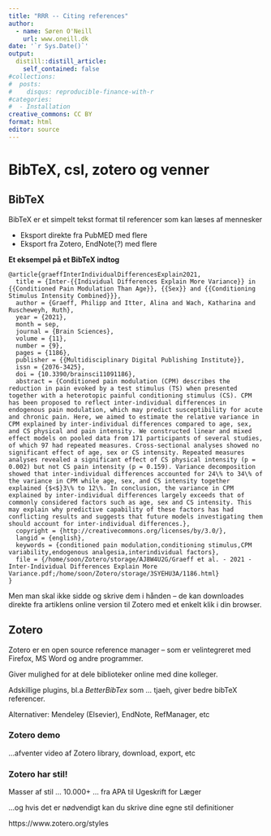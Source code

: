 ```yaml
---
title: "RRR -- Citing references"
author:
  - name: Søren O'Neill
    url: www.oneill.dk
date: '`r Sys.Date()`'
output:
  distill::distill_article:
    self_contained: false
#collections:
#  posts:
#    disqus: reproducible-finance-with-r
#categories:
#  - Installation
creative_commons: CC BY
format: html
editor: source
---
```


# BibTeX, csl, zotero og venner

<!-- -->

## BibTeX

BibTeX er et simpelt tekst format til referencer som kan læses af mennesker

* Eksport direkte fra PubMED med flere
* Eksport fra Zotero, EndNote(?) med flere 

**Et eksempel på et BibTeX indtog**

```
@article{graeffInterIndividualDifferencesExplain2021,
  title = {Inter-{{Individual Differences Explain More Variance}} in {{Conditioned Pain Modulation Than Age}}, {{Sex}} and {{Conditioning Stimulus Intensity Combined}}},
  author = {Graeff, Philipp and Itter, Alina and Wach, Katharina and Ruscheweyh, Ruth},
  year = {2021},
  month = sep,
  journal = {Brain Sciences},
  volume = {11},
  number = {9},
  pages = {1186},
  publisher = {{Multidisciplinary Digital Publishing Institute}},
  issn = {2076-3425},
  doi = {10.3390/brainsci11091186},
  abstract = {Conditioned pain modulation (CPM) describes the reduction in pain evoked by a test stimulus (TS) when presented together with a heterotopic painful conditioning stimulus (CS). CPM has been proposed to reflect inter-individual differences in endogenous pain modulation, which may predict susceptibility for acute and chronic pain. Here, we aimed to estimate the relative variance in CPM explained by inter-individual differences compared to age, sex, and CS physical and pain intensity. We constructed linear and mixed effect models on pooled data from 171 participants of several studies, of which 97 had repeated measures. Cross-sectional analyses showed no significant effect of age, sex or CS intensity. Repeated measures analyses revealed a significant effect of CS physical intensity (p = 0.002) but not CS pain intensity (p = 0.159). Variance decomposition showed that inter-individual differences accounted for 24\% to 34\% of the variance in CPM while age, sex, and CS intensity together explained {$<$}3\% to 12\%. In conclusion, the variance in CPM explained by inter-individual differences largely exceeds that of commonly considered factors such as age, sex and CS intensity. This may explain why predictive capability of these factors has had conflicting results and suggests that future models investigating them should account for inter-individual differences.},
  copyright = {http://creativecommons.org/licenses/by/3.0/},
  langid = {english},
  keywords = {conditioned pain modulation,conditioning stimulus,CPM variability,endogenous analgesia,interindividual factors},
  file = {/home/soon/Zotero/storage/AJ8W4U2G/Graeff et al. - 2021 - Inter-Individual Differences Explain More Variance.pdf;/home/soon/Zotero/storage/3SYEHU3A/1186.html}
}
```

Men man skal ikke sidde og skrive dem i hånden -- de kan downloades direkte fra artiklens online version til Zotero med et enkelt klik i din browser.

## Zotero

Zotero er en open source reference manager -- som er velintegreret med Firefox, MS Word og andre programmer.

Giver mulighed for at dele biblioteker online med dine kolleger.

Adskillige plugins, bl.a _BetterBibTex_ som ... tjaeh, giver bedre bibTeX referencer.

Alternativer: Mendeley (Elsevier), EndNote, RefManager, etc

### Zotero demo

...afventer video af Zotero library, download, export, etc

### Zotero har stil!

Masser af stil ... 10.000+ ... fra APA til Ugeskrift for Læger

...og hvis det er nødvendigt kan du skrive dine egne stil definitioner

https://www.zotero.org/styles

    
<script src="https://giscus.app/client.js"
        data-repo="sorenoneill/r4phd"
        data-repo-id="R_kgDOJ9etDQ"
        data-category="Announcements"
        data-category-id="DIC_kwDOJ9etDc4CYApF"
        data-mapping="pathname"
        data-strict="0"
        data-reactions-enabled="0"
        data-emit-metadata="0"
        data-input-position="bottom"
        data-theme="cobalt"
        data-lang="en"
        crossorigin="anonymous"
        async>
</script>